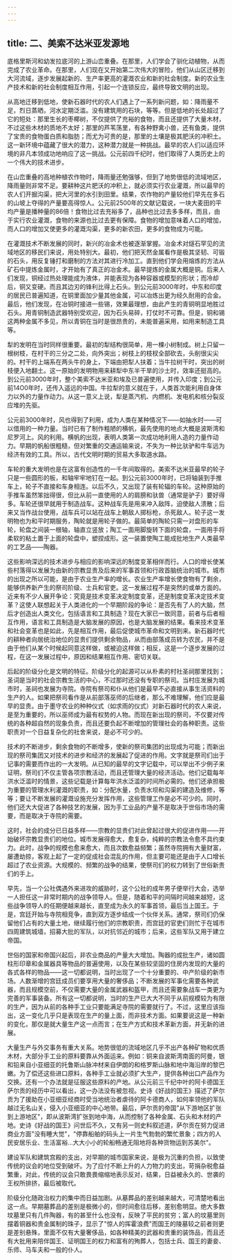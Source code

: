 ```yaml
---
---
---
```

title: 二、美索不达米亚发源地
---



底格里斯河和幼发拉底河的上游山峦重叠。在那里，人们学会了驯化动植物，从而完成了农业革命。在那里，人们现在又开始第二次伟大的冒险，他们从山区迁移到大河流域，逐步发展起新的、生产率更高的灌溉农业和新的社会制度。新的农业生产技术和新的社会制度相互作用，引起一个连锁反应，最终导致文明的出现。

从高地迁移到低地，使新石器时代的农人们遇上了一系列新问题，如：降雨量不足，烈日蒸晒，河水定期泛滥。没有建筑用的石块，等等。但是低地的长处超过了它的短处：那里生长的枣椰树，不仅提供了充裕的食物，而且还提供了大量木材，不过这些木材的质地不太好；那里的芦苇荡里，有各种野禽小兽，还有鱼类，提供了宝贵的食物蛋白质和脂肪；而尤为可贵的是，那里的土壤是极其肥沃的冲积土。这一新环境中蕴藏了很大的潜力，这种潜力就是一种挑战。最早的农人们以适应环境的非凡本领成功地响应了这一挑战。公元前四千纪时，他们取得了人类历史上的一个伟大的技术进步。

在山峦重叠的高地种植农作物时，降雨量还勉强够，但到了地势很低的流域地区，降雨量则非常不足。要耕种这片肥沃的冲积上，就必须实行农业灌溉，所以最早的农人们开掘沟渠，把大河里的水引到田里。结果，农作物的产量较他们早先在多石的山坡上夺得的产量要高得惊人。公元前2500年的文献记载说，一块大麦田的平均产量是播种量的86倍！食物比过去充裕多了，品种也比过去多多样，而且，由于实行农业灌溉，食物的来源也比过去更有保障。食物的增加意味着人口的增加，而人口的增加又使更多的灌溉沟渠，更多的新农田，更多的食物成为可能。

在灌溉技术不断发展的同时，新兴的冶金术也被逐渐掌握。冶金术对燧石罕见的流域地区的移民们来说，用处特别大。最初，他们把天然金属看作是极其坚韧、可锻的石头，用反复锤打和磨制的方法对其进行冷加工。直到他们学会用熔炼的方法从矿石中提炼金属时，才开始有了真正的冶金术。最早提炼的金属大概是铜。后来人们发现，铜经过热处理能成为液体，并能表现为各种容器或模型的形状；而冷却后，铜又变硬。而且其边刃的锋利比得上石头。到公元前3000年时，中东和印度的居民已普遍知道，在铜里面加少量其他金属，可以冶炼出更为经久耐用的合金。最后，他们发现，在冶铜时接进一些锡，效果最理想，由此产生的青铜明显地胜过石头。用青铜制造武器特别受欢迎，因为石头易碎，打仗时不可靠。但是，铜和锡这两种金属不多见，所以青铜在当时是很昂贵的，未能普遍采用，如用来制造工具等。

犁的发明在当时同样很重要。最初的犁结构很简单，用一棵小树制成。树上只留一根树枝，在村干的三分之二处，向外突出；树枝上的枝杈全部砍去，头削很尖尖的。村干的上端系在两头牛的身上，下端由把犁人扶着；当牛拉树干时，突出的树枝便入地翻土。这一原始的发明物用来耕犁中东半干旱的沙土时，效率还挺高的。到公元前3000年时，整个美索不达米亚和埃及已普遍使用，并传入印度；到公元前14O0年时，还传入遥远的中国。牛拉犁的意义就在于，人类首次能利用自身体力以外的力量作动力。从这一意义上说，犁是蒸汽机、内燃机、发电机和核分裂反应堆的先驱。

公元前3000年时，风也得到了利用，成为人类在某种情况下——如抽水时——可以借用的一种力量。当时已有了制作粗陋的横帆，最先使用的地点大概是波斯湾和尼罗河上。风的利用。横帆的出现，表明人类第一次成功地利用人造的力量作动力。早期的帆船很粗糙，但对繁重的交通运输来说，不失为一种比驮驴和牛车远为经济有效的工具。所以，古代文明时期的贸易大多取道水路。

车轮的重大发明也是在这富有创造性的一千年间取得的。美索不达米亚最早的轮子只是一些圆形的板，和轴牢牢地钉在一起。到公元前3000年时，已将轴装到手推车上，轮子不直接和车身相连。以后不久，又出现了装有轮辐的车轮。这种原始的手推车虽然笨拙得很，但比从前一直使用的人的肩膀和驮兽（通常是驴子）要好得多。车轮还很早就用于制造战车。这种战车先是用来冲入敌阵，迫使敌人溃散；后来又当作战台使用，战车兵可以站在战车上朝敌人掷标枪，杀死敌人。轮子这一发明物也为和平时期服务，陶轮就是用轮子做的。最简单的陶轮只需一对盘形的车轮，轮盘之间装一根轴，轴直立竖放；陶工一面用脚旋转下面的轮盘，一面用手将柔软的粘土置于上面的轮盘中，塑捏成形。这一装置使陶工能成批地生产人类最早的工艺品——陶器。

这些影响深远的技术进步与相应的影响深远的制度变革相伴而行。人口的增长使某些村落得以发展为由新的宗教显贵及后来的军事首领和行政首脑统治的城市。城市的出现之所以可能，是由于农业生产率的增长。农业生产率增长使食物有了剩余，能够供养新产生的祭司阶级、士兵和官吏。这一发展过程不是突然的或单方面的。近来有不少人展开争论：究竟是技术变革决定制度变革，还是制度变革决定技术变革？这使人联想起关于人类进化的一个早期阶段的争论：是否先有了人的大脑，然后才创造出人类文化，包括语言和工具制造？现在大家已一致同意，前者与后者相互作用，语言和工具制造是大脑发展的原因，也是大脑发展的结果。看来技术变革和社会变革也是如此，先是相互作用，最后促使城市革命和文明到来。新石器时代的耕种者向居统治地位的显贵们提供剩余物品，从而由部落成员转为农民，并不是由于他们从某个时候起同意这样做，或被迫这样做；相反，这是一个逐步发展的过程，在这一发展过程中，原因和结果相互作用、密切关联。

后起的阶级分化是文明的特征。阶级分化的起源可以从朴素的村社圣祠那里找到；圣词是当时的社会宗教生活的中心，不过那时还没有专职的祭司。当村庄发展为城市时，圣祠也发展为寺院。寺院有祭司和仆从他们是最早不必直接从事生活资料的生产的人。如果把祭司看作是从前部落巫师的后继者，那么不难理解，他们应是最早的显贵。由于墨守农业的种种仪式（如求雨的仪式）对新石器时代的农人来说，是至为重要的，所以巫师成为最有权势的人物。而现在新出现的祭司，不仅要对传统的各种超自然的现象负责，而且还要负起不断增加的管理社会的各种职责。这些职责对一个日益复杂化的社舍来说，是必不可少的。

技术的不断进步，剩余食物的不断增多，使新的祭司集团的出现成为可能；而新出现的祭司集团又对技术的进步和经济的发展起了促进的作用。文字就是祭司们出于记事的需要而作出的一大发明。从已知的最早的文字记载中，可以举出不少例子来证明，祭司们不仅主管各项宗教活动，而且还管理大量的经济活动。他们记载每年洪水泛滥时的情景，这些记载是计算每年洪水泛滥的时间所必需的。他们还承担极为重要的管理水利灌溉的职责，如：分配水量，负责水坝和沟渠的建造及维修，等等；要让不断发展的灌溉设施充分发挥作用，这些管理工作是必不可少的。同时，他们还大大促进了各种技艺的发展，因为手工业品的产量不是取决于世俗市场的需要，而是取决于寺院的需要。

这时，社会的成分已日益多样——宗教的显贵们对此曾起过很大的促进作用——开始破坏宗教显贵们的地位。城市发展得愈大，愈复杂，纯粹的宗教法令愈不具约束力。此时，战争的规模也愈来愈大，而且次数愈益频繁；虽然寺院拥有大量财富，屡遭劫掠，客观上起了一定的促成社会混乱的作用，但主要可能还是由于人口增长超过了农业资源。大规模的、频繁的战争的结果，使祭司们的权力转到了世俗新贵们的手上。

早先，当一个公社偶遇外来进攻的威胁时，这个公社的成年男子便举行大会，选举一人担任这一非常时期内的战争领导人。但是，随着和平的间隔时间越来越短，这些战争领导人的任期便越来越长，直至成为永久的军事首领，最后当上国王。于是，宫廷开始与寺院相竞争，直到双方逐步结成一个伙伴关系。通常，祭司们仍保留他们占有的大量土地，继续履行他们的宗教职责，而宫廷的官吏们则忙于在城市四周建筑城墙，招募大批的军队，以对抗邻近的城市；后来，这些军队又用于建立帝国。

世俗的国家和帝国兴起后，非农业商品的产量大大增加。陶器的成批生产，诸如圆柱形印章和金属器具等物品的普遍使用，以及在某些较坚固的住房内发现的大量的各式各样的物品——这一切都说明，当时出现了一个十分重要的、中产阶级的新市场。人数渐增的宫廷成员们要享用大量的奢侈品；不断发展的军事化需要各种武器，而且规模空前，不仅需要大量的金属武器和盔甲，而且还需要象战车一类更为完善的军事装备。所有这一切都说明，当时的生产已大大不同于从前规模较为有限的生产，因为从前的各种手工业只要能满足寺院的需要就行了。不过，这里应该指出，这一变化几乎只是表现在生产的量上面，而非技术方面。如果要说这是一种新的变化，那仅是就大量生产这一点而言；在生产方式和技术革新方面，并无新的进展。

大量生产与外交事务有重大关系。地势很低的流域地区几乎不出产各种矿物和优质木材，大部分手工业的原料要靠从外面运来。例如：铜来自波斯湾南面的阿曼，银和铅来自小亚细亚的托鲁斯山脉冲材来自伊朗的和格罗斯山脉和地中海沿岸的黎巴嫩。为了偿还这些进口原料，各种手工业就必须扩大生产，提供各种出口产品作为交换。还有一个办法就是征服这些原料的产地。从公元前三千纪中叶的阿卡德国王萨尔贡的经历中可以看出，这一办法没有被忽视。史诗《好战的国王》描述了萨尔贡为了援助在小亚细亚经商时受当地统治者虐待的阿卡德商人，如何率领他的军队越过无名山关，侵入小亚细亚的中心地带。最后，萨尔贡的帝国"从下游地区扩张到上游地区"，即从波斯湾扩张到地中海，从而控制了各种金属、石头和木材的产地。史诗《好战的国王》问世后不久，又有另一则史料叙述道，萨尔贡在努力促进商业方面"没有睡大觉"，"停靠船舶的码头上一片生气勃勃的繁忙景象；四方的人民安居乐业、生活富裕…大大小小的轮船畅通无阻地将各种货物运到苏美尔"。

建设军队和建筑宫殿的支出，对早期的城市国家来说，是极为沉重的负担，以致使传统的议会的地位受到破坏。为了应付不断上升的人力物力的支出，苛捐杂税愈益繁重，对此，传统的议会只敢畏畏缩缩地表示反对，结果，日益被永久的、世袭的王权所排挤，最后被取代。

阶级分化随政治权力的集中而日益加剧。从墓葬品的差别越来越大，可清楚地看出这一点。早期墓葬品的差别是极微小的，但时间愈往后移，差别愈明显。绝大多数坟墓里只有几件陶器，有的甚至什么也没有，反映了平民的贫穷；富人的坟墓里则摆着铜器和贵金属制的珠子，显示了"惊人的挥霍浪费"而国王的陵墓较之前者则更是差别悬殊，里面不仅有大量奢侈品，如各种精美的武器和贵重的装饰品，而且还有大批用来陪伴国王、证明国王的权力和富有的殉葬人，包括士兵、国王的妻妾、乐师、马车夫和一般的仆人。